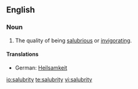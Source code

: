 ==English==

===Noun===
{{en-noun|salubrit|ies}}

#The quality of being [[salubrious]] or [[invigorating]].

====Translations====
{{trans-top|The quality of being salubrious}}
*German: [[Heilsamkeit]] {{f}}
{{trans-mid}}
{{trans-bottom}}

[[io:salubrity]]
[[te:salubrity]]
[[vi:salubrity]]